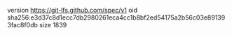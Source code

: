 version https://git-lfs.github.com/spec/v1
oid sha256:e3d37c8d1ecc7db2980261eca4cc1b8bf2ed54175a2b56c03e891393fac8f0db
size 1839

